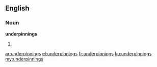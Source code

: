==English==

===Noun===
'''underpinnings'''

# {{plural of|[[underpinning]]}}

[[ar:underpinnings]]
[[el:underpinnings]]
[[fr:underpinnings]]
[[ku:underpinnings]]
[[my:underpinnings]]